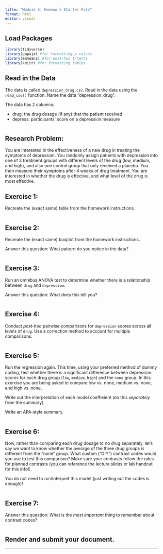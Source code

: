 ```yaml
---
title: "Module 5: Homework Starter File"
format: html
editor: visual
---
```


## Load Packages

```r
library(tidyverse)
library(papaja) #for formatting p values
library(emmeans) #for post-hoc t-tests
library(knitr) #for formatting tables
```

## Read in the Data

The data is called `depression_drug.csv`. Read in the data using the `read_csv()` function. Name the data "depression_drug". 

The data has 2 columns:

-   drug: the drug dosage (if any) that the patient received
-   depress: participants' score on a depression measure

```r




```
## Research Problem: 

You are interested in the effectiveness of a new drug in treating the symptoms of depression. You randomly assign patients with depression into one of 3 treatment groups with different levels of the drug (low, medium, and high), and also one control group that only received a placebo. You then measure their symptoms after 4 weeks of drug treatment. You are interested in whether the drug is effective, and what level of the drug is most effective.

## Exercise 1:

Recreate the (exact same) table from the homework instructions. 


```r




```

## Exercise 2:

Recreate the (exact same) boxplot from the homework instructions. 

Answer this question: What pattern do you notice in the data? 

```r




```

## Exercise 3:

Run an omnibus ANOVA test to determine whether there is a relationship between `drug` and `depression`. 

Answer this question: What does this tell you? 

```r




```

## Exercise 4:

Conduct *post-hoc* pairwise comparisons for `depression` scores across all levels of `drug`. Use a correction method to account for multiple comparisons.  

```r




```

## Exercise 5:

Run the regression again. This time, using your preferred method of dummy coding, test whether there is a significant difference between depression scores for each drug group (`low`, `medium`, `high`) and the `none` group. In this exercise you are being asked to compare low vs. none, medium vs. none, and high vs. none. 

Write out the interpretation of each model coeffieient (do this *separately* from the summary).

Write an APA-style summary.

```r




```
## Exercise 6:

Now, rather than comparing each drug dosage to no drug separately, let's say we want to know whether the average of the three drug groups is different from the "none" group. What custom ("DIY") contrast codes would you use to test this comparison? Make sure your contrasts follow the rules for planned contrasts (you can reference the lecture slides or lab handout for this info!).

You do not need to run/interpret this model (just writing out the codes is enough)!

```r




```
## Exercise 7:

Answer this question: What is the *most important* thing to remember about contrast codes?

```r




```

## Render and submit your document.

------------------------------------------------------------------------
